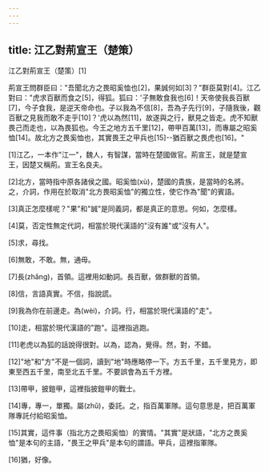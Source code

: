 ```yaml
---
---
---
```

title: 江乙對荊宣王（楚策）
---




江乙對荊宣王（楚策）[1]

荊宣王問群臣曰："吾聞北方之畏昭奚恤也[2]，果誠何如[3]？"群臣莫對[4]。江乙對曰："虎求百獸而食之[5]，得狐。狐曰：'子無敢食我也[6]！天帝使我長百獸[7]，今子食我，是逆天帝命也。子以我為不信[8]，吾為子先行[9]，子隨我後，觀百獸之見我而敢不走乎[10]？'虎以為然[11]，故遂與之行，獸見之皆走。虎不知獸畏己而走也，以為畏狐也。今王之地方五千里[12]，帶甲百萬[13]，而專屬之昭奚恤[14]。故北方之畏奚恤也，其實畏王之甲兵也[15]--猶百獸之畏虎也[16]。"

[1]江乙，一本作"江一"，魏人，有智謀，當時在楚國做官。荊宣王，就是楚宣王，因楚又稱荊。宣王名良夫。

[2]北方，當時指中原各諸侯之國。昭奚恤(xù)，楚國的貴族，是當時的名將。之，介詞，作用在於取消"北方畏昭奚恤"的獨立性，使它作為"聞"的賓語。

[3]真正怎麼樣呢？"果"和"誠"是同義詞，都是真正的意思。何如，怎麼樣。

[4]莫，否定性無定代詞，相當於現代漢語的"沒有誰"或"沒有人"。

[5]求，尋找。

[6]無敢，不敢。無，通毋。

[7]長(zhǎng)，首領。這裡用如動詞。長百獸，做群獸的首領。

[8]信，言語真實。不信，指說謊。

[9]我為你在前邊走。為(wèi)，介詞。行，相當於現代漢語的"走"。

[10]走，相當於現代漢語的"跑"。這裡指逃跑。

[11]老虎以為狐的話說得很對。以為，認為，覺得。然，對，不錯。

[12]"地"和"方"不是一個詞，讀到"地"時應略停一下。方五千里，五千里見方，即東至西五千里，南至北五千里。不要誤會為五千方裡。

[13]帶甲，披鎧甲，這裡指披鎧甲的戰士。

[14]專，專一，單獨。屬(zhǔ)，委託。之，指百萬軍隊。這句意思是，把百萬軍隊專託付給昭奚恤。

[15]其實，這件事（指北方之畏昭奚恤）的實情。"其實"是狀語，"北方之畏奚恤"是本句的主語，"畏王之甲兵"是本句的謂語。甲兵，這裡指軍隊。

[16]猶，好像。